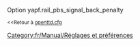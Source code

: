 {{fr/Manual/Amorce}}
Option yapf.rail_pbs_signal_back_penalty 

<small><<Retour à [[fr/Archive/Manual/Settings/Openttd.cfg|openttd.cfg]]</small>
[[Category:fr/Manual/Réglages et préférences]]
